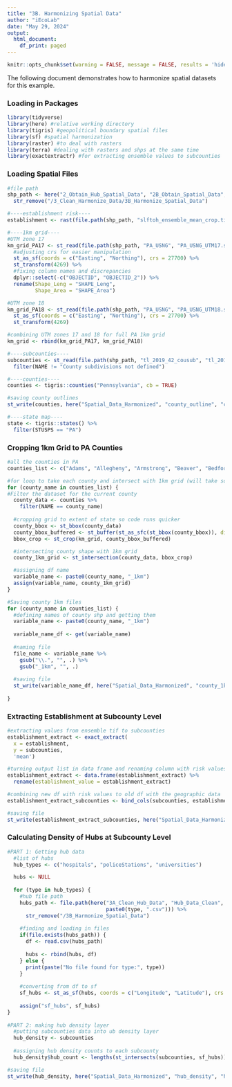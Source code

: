 ```yaml
---
title: "3B. Harmonizing Spatial Data"
author: "iEcoLab"
date: "May 29, 2024"
output:
  html_document:
    df_print: paged
---
```

```r
knitr::opts_chunk$set(warning = FALSE, message = FALSE, results = 'hide') 
```
The following document demonstrates how to harmonize spatial datasets for this example.

### **Loading in Packages**
```r
library(tidyverse) 
library(here) #relative working directory
library(tigris) #geopolitical boundary spatial files
library(sf) #spatial harmonization
library(raster) #to deal with rasters
library(terra) #dealing with rasters and shps at the same time
library(exactextractr) #for extracting ensemble values to subcounties
```

### **Loading Spatial Files**
```r
#file path
shp_path <- here("2_Obtain_Hub_Spatial_Data", "2B_Obtain_Spatial_Data", "Raw_Spatial_Data") %>%
  str_remove("/3_Clean_Harmonize_Data/3B_Harmonize_Spatial_Data")

#----establishment risk----
establishment <- rast(file.path(shp_path, "slftoh_ensemble_mean_crop.tif"))

#----1km grid----
#UTM zone 17
km_grid_PA17 <- st_read(file.path(shp_path, "PA_USNG", "PA_USNG_UTM17.shp")) %>%
  #adjusting crs for easier manipulation
  st_as_sf(coords = c("Easting", "Northing"), crs = 27700) %>%
  st_transform(4269) %>%
  #fixing column names and discrepancies
  dplyr::select(-c("OBJECTID", "OBJECTID_2")) %>%
  rename(Shape_Leng = "SHAPE_Leng",
         Shape_Area = "SHAPE_Area")

#UTM zone 18
km_grid_PA18 <- st_read(file.path(shp_path, "PA_USNG", "PA_USNG_UTM18.shp")) %>%
  st_as_sf(coords = c("Easting", "Northing"), crs = 27700) %>%
  st_transform(4269)

#combining UTM zones 17 and 18 for full PA 1km grid
km_grid <- rbind(km_grid_PA17, km_grid_PA18)

#----subcounties----
subcounties <- st_read(file.path(shp_path, "tl_2019_42_cousub", "tl_2019_42_cousub.shp")) %>%
  filter(NAME != "County subdivisions not defined")

#----counties----
counties <- tigris::counties("Pennsylvania", cb = TRUE)

#saving county outlines
st_write(counties, here("Spatial_Data_Harmonized", "county_outline", "county_outline.shp"), append = TRUE)

#----state map----
state <- tigris::states() %>%
  filter(STUSPS == "PA")

```


### **Cropping 1km Grid to PA Counties**
```r
#all the counties in PA
counties_list <- c("Adams", "Allegheny", "Armstrong", "Beaver", "Bedford", "Berks", "Blair", "Bradford", "Bucks", "Butler", "Cambria", "Cameron", "Carbon", "Centre", "Chester", "Clarion", "Clearfield", "Clinton", "Columbia", "Crawford", "Cumberland", "Dauphin", "Delaware", "Elk", "Erie", "Fayette", "Forest", "Franklin", "Fulton", "Greene", "Huntingdon", "Indiana", "Jefferson", "Juniata", "Lackawanna", "Lancaster", "Lawrence", "Lebanon", "Lehigh", "Luzerne", "Lycoming", "McKean", "Mercer", "Mifflin", "Monroe", "Montgomery", "Montour", "Northampton", "Northumberland", "Perry", "Philadelphia", "Pike", "Potter", "Schuylkill", "Snyder", "Somerset", "Sullivan", "Susquehanna", "Tioga", "Union", "Venango", "Warren", "Washington", "Wayne", "Westmoreland", "Wyoming", "York")

#for loop to take each county and intersect with 1km grid (will take some time)
for (county_name in counties_list) {
#Filter the dataset for the current county
  county_data <- counties %>%
    filter(NAME == county_name)
  
  #cropping grid to extent of state so code runs quicker
  county_bbox <- st_bbox(county_data)
  county_bbox_buffered <- st_buffer(st_as_sfc(st_bbox(county_bbox)), dist = 1000)
  bbox_crop <- st_crop(km_grid, county_bbox_buffered)

  #intersecting county shape with 1km grid
  county_1km_grid <- st_intersection(county_data, bbox_crop)

  #assigning df name
  variable_name <- paste0(county_name, "_1km")
  assign(variable_name, county_1km_grid)
}

#Saving county 1km files
for (county_name in counties_list) {
  #defining names of county shp and getting them
  variable_name <- paste0(county_name, "_1km") 
  
  variable_name_df <- get(variable_name)
  
  #naming file
  file_name <- variable_name %>%
    gsub("\\.", "", .) %>%
    gsub("_1km", "", .)
  
  #saving file
  st_write(variable_name_df, here("Spatial_Data_Harmonized", "county_1km_grids", file_name), driver = "ESRI Shapefile", append = TRUE)
  
}

```


### **Extracting Establishment at Subcounty Level**
```r
#extracting values from ensemble tif to subcounties
establishment_extract <- exact_extract(
  x = establishment, 
  y = subcounties,
  'mean')  

#turning output list in data frame and renaming column with risk values
establishment_extract <- data.frame(establishment_extract) %>%
  rename(establishment_value = establishment_extract)

#combining new df with risk values to old df with the geographic data
establishment_extract_subcounties <- bind_cols(subcounties, establishment_extract)

#saving file
st_write(establishment_extract_subcounties, here("Spatial_Data_Harmonized", "establishment_risk", "establishment_risk.shp"), append = TRUE)
```

### **Calculating Density of Hubs at Subcounty Level**
```r
#PART 1: Getting hub data
  #list of hubs
  hub_types <- c("hospitals", "policeStations", "universities")

  hubs <- NULL
  
  for (type in hub_types) {
    #hub file path
    hubs_path <- file.path(here("3A_Clean_Hub_Data", "Hub_Data_Clean", 
                                paste0(type, ".csv"))) %>%
      str_remove("/3B_Harmonize_Spatial_Data")
    
    #finding and loading in files
    if(file.exists(hubs_path)) {
      df <- read.csv(hubs_path)
      
      hubs <- rbind(hubs, df)
    } else {
      print(paste("No file found for type:", type))
    }
  
    #converting from df to sf
    sf_hubs <- st_as_sf(hubs, coords = c("Longitude", "Latitude"), crs = 4269)
    
    assign("sf_hubs", sf_hubs)
}
    
#PART 2: making hub density layer
  #putting subcounties data into ub density layer
  hub_density <- subcounties
  
  #assigning hub density counts to each subcounty
  hub_density$hub_count <- lengths(st_intersects(subcounties, sf_hubs))

#saving file 
st_write(hub_density, here("Spatial_Data_Harmonized", "hub_density", "hub_density.shp"), append = TRUE)

```



